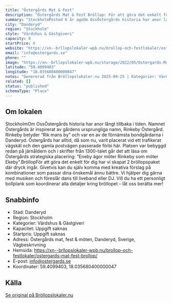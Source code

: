 ```yaml
---
title: "Östergårds Mat & Fest"
description: "Östergårds Mat & Fest Bröllop: För att göra det enkelt för dig har vi skapat 2 bröllopspaket där dryck ingår.Givetvis kan du själv komma med förslag.."
summary: "StockholmPosted 6 år agoOm OssÖstergårds historia har anor långt tillbaka i tiden. Namnet Östergårds är inspirerat av gårdens ursprungliga namn, Rinkeby Östergård. Rinkeby betyder “Rik mans by” och…"
city: "Danderyd"
region: "Stockholm"
style: "Värdshus & Gästgiveri"
capacity: 0
startPrice: 0
website: "https://xn--brllopslokaler-wpb.nu/brollop-och-festlokaler/ostergards-mat-fest-brollop/"
email: "info@ostergards.se"
phone: ""
image: "https://xn--brllopslokaler-wpb.nu/storage/2022/05/Ostergards-Mat-och-Fest-festlokal-i-stockholm3.webp"
latitude: "59.4099403"
longitude: "18.035680400000047"
notes: "Genererad från Bröllopslokaler.nu 2025-09-25 | Kategorier: Värdshus & Gästgiveri"
related: []
status: "published"
schemaType: "Place"
---
```


## Om lokalen

StockholmOm OssÖstergårds historia har anor långt tillbaka i tiden. Namnet Östergårds är inspirerat av gårdens ursprungliga namn, Rinkeby Östergård. Rinkeby betyder “Rik mans by” och var en av de förnämsta bondgårdarna i Danderyd. Östergårds har alltid, då som nu, varit placerat vid ett trafikerat vägskäl och den gamla postvägen passerade förbi här. Platsen var bebyggd redan på järnåldern och i skrifter från 1300-talet går det att läsa om Östergårds strategiska placering: “Eneby ägor möter Rinkeby som möter Ekeby”.BröllopFör att göra det enkelt för dig har vi skapat 2 bröllopspaket där dryck ingår. Givetvis kan du själv komma med kreativa förslag på kombinationer som passar dina önskemål ännu bättre. Vi hjälper dig gärna med musiken och föreslår dans till liveband eller DJ. Vill du ha ett personligt bollplank som koordinerar alla detaljer kring bröllopet – låt oss berätta mer!

## Snabbinfo

- Stad: Danderyd
- Region: Stockholm
- Kategorier: Värdshus & Gästgiveri
- Kapacitet: Uppgift saknas
- Startpris: Uppgift saknas
- Adress: Östergårds mat, fest & möten, Danderyd, Sverige, Vägbeskrivning
- Hemsida: https://xn--brllopslokaler-wpb.nu/brollop-och-festlokaler/ostergards-mat-fest-brollop/
- E-post: info@ostergards.se
- Koordinater: 59.4099403, 18.035680400000047

## Källa

[Se original på Bröllopslokaler.nu](https://xn--brllopslokaler-wpb.nu/brollop-och-festlokaler/ostergards-mat-fest-brollop/)
